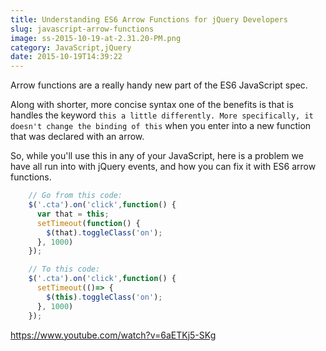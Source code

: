 ```yaml
---
title: Understanding ES6 Arrow Functions for jQuery Developers
slug: javascript-arrow-functions
image: ss-2015-10-19-at-2.31.20-PM.png
category: JavaScript,jQuery
date: 2015-10-19T14:39:22
---
```


Arrow functions are a really handy new part of the ES6 JavaScript spec.

Along with shorter, more concise syntax one of the benefits is that is handles the keyword `this a little differently. More specifically, it doesn't change the binding of this` when you enter into a new function that was declared with an arrow.

So, while you'll use this in any of your JavaScript, here is a problem we have all run into with jQuery events, and how you can fix it with ES6 arrow functions.


```js
    // Go from this code:
    $('.cta').on('click',function() {
      var that = this;
      setTimeout(function() {
        $(that).toggleClass('on');
      }, 1000)
    });

    // To this code:
    $('.cta').on('click',function() {
      setTimeout(()=> {
        $(this).toggleClass('on');
      }, 1000)
    });

```

https://www.youtube.com/watch?v=6aETKj5-SKg